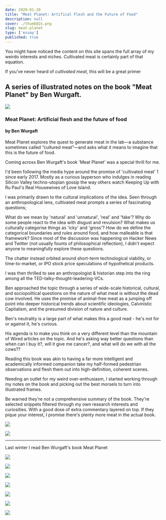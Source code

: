 ```yaml
---
date: 2020-01-28
title: "Meat Planet: Artifical Flesh and the Future of Food"
description: null
cover: ./thumb@2x.png
slug: meat-planet
type: ['essay']
published: true
---
```


You might have noticed the content on this site spans the full array of my weirdo interests and niches. Cultivated meat is certainly part of that equation. 

If you've never heard of *cultivated meat*, this will be a great primer

## A series of illustrated notes on the book "Meat Planet" by Ben Wurgaft.

<TwoCol>

<span>

![](../../books/meat-planet/meat.jpg)

</span>

<span>

### Meat Planet: Artificial flesh and the future of food

#### by Ben Wurgaft

Meat Planet explores the quest to generate meat in the lab—a substance sometimes called “cultured meat”—and asks what it means to imagine that this is the future of food.

</span>

</TwoCol>

Coming across Ben Wurgaft's book 'Meat Planet' was a special thrill for me.

I'd been following the media hype around the promise of 'cultivated meat' 1 since early 2017. Mostly as a curious layperson who indulges in reading Silicon Valley techno-utopian gossip the way others watch Keeping Up with Ru Paul's Real Housewives of Love Island.

I was primarily drawn to the cultural implications of the idea. Seen through an anthropological lens, cultivated meat prompts a series of fascinating questions;

What do we mean by 'natural' and 'unnatural', 'real' and 'fake'?
Why do some people react to the idea with disgust and revulsion? What makes us culturally categorise things as 'icky' and 'gross'?
How do we define the categorical boundaries and rules around food, and how malleable is that framework?
Since most of the discussion was happening on Hacker News and Twitter (not usually founts of philosophical reflection), I didn't expect anyone to meaningfully explore these questions.

The chatter instead orbited around short-term technological viability, or time-to-market, or IPO stock price speculations of hypothetical products.

I was then thrilled to see an anthropologist & historian step into the ring among all the TED-talky-thought-leadering-VCs.

Ben approached the topic through a series of wide-scale historical, cultural, and sociopolitical questions on the nature of what meat is without the dead cow involved. He uses the promise of animal-free meat as a jumping off point into deeper historical trends about scientific ideologies, Calvinistic Capitalism, and the presumed division of nature and culture.

Ben's neutrality is a large part of what makes this a good read - he's not for or against it, he's curious.

His agenda is to make you think on a very different level than the mountain of Wired articles on the topic. And he's asking way better questions than when can I buy it?, will it give me cancer?, and what will do we with all the cows??

Reading this book was akin to having a far more intelligent and academically informed companion take my half-formed pedestrian observations and flesh them out into high-definition, coherent scenes.

Needing an outlet for my weird over-enthusiasm, I started working through my notes on the book and picking out the best morsels to turn into illustrated frames.

Be warned they're not a comprehensive summary of the book.
They're selected snippets filtered through my own research interests and curiosities. With a good dose of extra commentary layered on top.
If they pique your interest, I promise there's plenty more meat in the actual book.


![](./meat-1.png)

![](./meat-2.png)

---

Last winter I read <a to="#">Ben Wurgaft</a>'s book <a to="#">Meat Planet</a>

![](./meat-3.png)

![](./meat-4.png)

![](./meat-5.png)

![](./meat-6.png)

![](./meat-7.png)

![](./meat-8.png)

![](./meat-9.png)